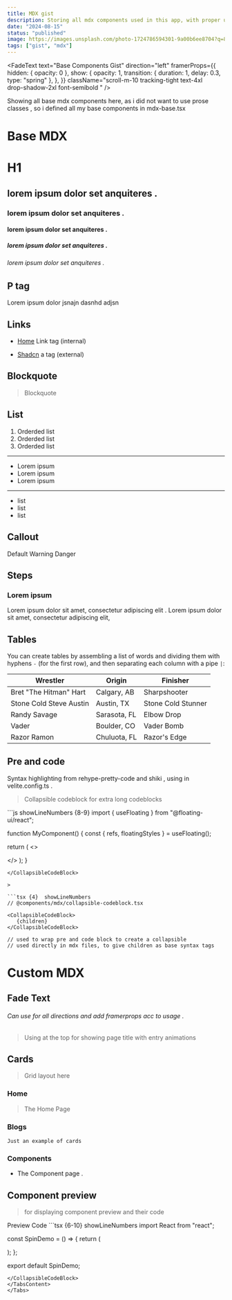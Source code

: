 ```yaml
---
title: MDX gist
description: Storing all mdx components used in this app, with proper use cases .
date: "2024-08-15"
status: "published"
image: https://images.unsplash.com/photo-1724786594301-9a00b6ee8704?q=80&w=2095&auto=format&fit=crop&ixlib=rb-4.0.3&ixid=M3wxMjA3fDB8MHxwaG90by1wYWdlfHx8fGVufDB8fHx8fA%3D%3D
tags: ["gist", "mdx"]
---
```


<FadeText
  text="Base Components Gist"
  direction="left"
  framerProps={{
    hidden: { opacity: 0 },
    show: {
      opacity: 1,
      transition: { duration: 1, delay: 0.3, type: "spring" },
    },
  }}
  className="scroll-m-10  tracking-tight
        text-4xl  
        drop-shadow-2xl font-semibold  "
/>

Showing all base mdx components here, as i did not want to use prose classes , so i defined all my base components in mdx-base.tsx


# Base MDX


#  H1 

##  lorem ipsum dolor set anquiteres .

###  lorem ipsum dolor set anquiteres .


####  lorem ipsum dolor set anquiteres .


#####  lorem ipsum dolor set anquiteres .


######  lorem ipsum dolor set anquiteres .


## P tag

Lorem ipsum dolor jsnajn dasnhd adjsn

## Links

- [Home](/#) Link tag (internal)

- [Shadcn](https://ui.shadcn.com/docs/components/sonner) a tag (external)

## Blockquote

> Blockquote



## List

1. Orderded list
2. Orderded list
3. Orderded list

---

- Lorem ipsum
- Lorem ipsum
- Lorem ipsum

---

* list
* list
* list


## Callout

<Callout>Default</Callout>
<Callout type="warning">Warning</Callout>
<Callout type="danger">Danger</Callout>



## Steps

### Lorem ipsum

<Steps>

<Step className="text-sm font-medium">
  Lorem ipsum dolor sit amet, consectetur adipiscing elit .
</Step>

<Step className="text-sm font-medium">
  Lorem ipsum dolor sit amet, consectetur adipiscing elit,
</Step>

</Steps>



## Tables

You can create tables by assembling a list of words and dividing them with hyphens `-` (for the first row), and then separating each column with a pipe `|`:

| Wrestler                | Origin       | Finisher           |
| ----------------------- | ------------ | ------------------ |
| Bret "The Hitman" Hart  | Calgary, AB  | Sharpshooter       |
| Stone Cold Steve Austin | Austin, TX   | Stone Cold Stunner |
| Randy Savage            | Sarasota, FL | Elbow Drop         |
| Vader                   | Boulder, CO  | Vader Bomb         |
| Razor Ramon             | Chuluota, FL | Razor's Edge       |



## Pre and code

Syntax highlighting from rehype-pretty-code and shiki , using in velite.config.ts .

> Collapsible codeblock for extra long codeblocks

<CollapsibleCodeBlock>
```js showLineNumbers {8-9} 
import { useFloating } from "@floating-ui/react";

function MyComponent() {
  const { refs, floatingStyles } = useFloating();

  return (
    <>
      <div ref={refs.setReference} />
      <div ref={refs.setFloating} style={floatingStyles} />
    </>
  );
}
```
</CollapsibleCodeBlock>

> 

```tsx {4}  showLineNumbers
// @components/mdx/collapsible-codeblock.tsx

<CollapsibleCodeBlock>
   {children}
</CollapsibleCodeBlock>

// used to wrap pre and code block to create a collapsible
// used directly in mdx files, to give children as base syntax tags
```



# Custom MDX


## Fade Text

###### Can use for all directions and add framerprops acc to usage .

> Using at the top for showing page title with entry animations


## Cards

> Grid layout here

<div className="grid sm:grid-cols-2 gap-4 mt-6">

<MdxCard href="/#">

### Home

> The Home Page

</MdxCard>

<MdxCard href="/blogs" >

### Blogs

`Just an example of cards`

</MdxCard>

<MdxCard href="/components" >

### Components

- The Component page .

</MdxCard>
</div>

## Component preview

> for displaying component preview and their code 

<Tabs defaultValue="preview" className="my-6">
<TabsList>
<TabsTrigger value="preview">Preview</TabsTrigger>
<TabsTrigger value="code">Code</TabsTrigger>
</TabsList>
<TabsContent value="preview">
<ComponentPreview path="spin" category="loaders" usingCN />
</TabsContent>
<TabsContent value="code">
<CollapsibleCodeBlock>
```tsx {6-10} showLineNumbers
import React from "react";

const SpinDemo = () => {
  return (
    <section className="w-full h-72 flex items-center justify-center relative">
      <div className="absolute inset-x-1/2 inset-y-1/2 h-6 w-12 animate-spin rounded-full border-4 border-y-2 border-solid border-ring border-r-muted-foreground" />
      <div className="absolute inset-y-1/2 inset-x-1/2 h-8 w-12 animate-spin rounded-full border-4 border-y-2 border-solid border-ring border-r-muted-foreground" />
      <div className="absolute inset-y-1/2 inset-x-1/2 h-10 w-12 animate-spin rounded-full border-4 border-y-2 border-solid border-ring border-r-muted-foreground" />
      <div className="absolute inset-y-1/2 inset-x-1/2 h-12 w-12 animate-spin rounded-full border-4 border-y-2 border-solid border-ring border-r-muted-foreground" />
      <div className="absolute inset-y-1/2 inset-x-1/2 h-6 w-12 animate-spin rounded-full border-4 border-y-2 border-solid border-ring border-r-muted-foreground" />
    </section>
  );
};

export default SpinDemo;
```
</CollapsibleCodeBlock>
</TabsContent>
</Tabs>





